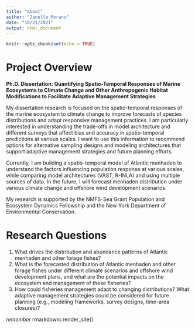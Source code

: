 ```yaml
---
title: "About"
author: "Janelle Morano"
date: "10/21/2021"
output: html_document
---
```


```r
knitr::opts_chunk$set(echo = TRUE)
```

# Project Overview

**Ph.D. Dissertation: Quantifying Spatio-Temporal Responses of Marine Ecosystems to Climate Change and Other Anthropogenic Habitat Modifications to Facilitate Adaptive Management Strategies**

My dissertation research is focused on the spatio-temporal responses of the marine ecosystem to climate change to improve forecasts of species distributions and adapt responsive management practices. I am particularly interested in understanding the trade-offs in model architecture and different surveys that affect bias and accuracy in spatio-temporal predictions at various scales. I want to use this information to recommend options for alternative sampling designs and modeling architectures that support adaptive management strategies and future planning efforts.

Currently, I am building a spatio-temporal model of Atlantic menhaden to understand the factors influencing population response at various scales, while comparing model architectures (VAST, R-INLA) and using multiple sources of data. In the future, I will forecast menhaden distribution under various climate change and offshore wind development scenarios.

My research is supported by the NMFS-Sea Grant Population and Ecosystem Dynamics Fellowship and the New York Department of Environmental Conservation.

# Research Questions
1. What drives the distribution and abundance patterns of Atlantic menhaden and other forage fishes?
1. What is the forecasted distribution of Atlantic menhaden and other forage fishes under different climate scenarios and offshore wind development plans, and what are the potential impacts on the ecosystem and management of these fisheries?
1. How could fisheries management adapt to changing distributions? What adaptive management strategies could be considered for future planning (e.g., modeling frameworks, survey designs, time-area closures)?


*remember* rmarkdown::render_site()
